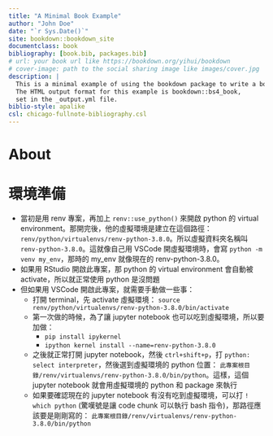 ```yaml
--- 
title: "A Minimal Book Example"
author: "John Doe"
date: "`r Sys.Date()`"
site: bookdown::bookdown_site
documentclass: book
bibliography: [book.bib, packages.bib]
# url: your book url like https://bookdown.org/yihui/bookdown
# cover-image: path to the social sharing image like images/cover.jpg
description: |
  This is a minimal example of using the bookdown package to write a book.
  The HTML output format for this example is bookdown::bs4_book,
  set in the _output.yml file.
biblio-style: apalike
csl: chicago-fullnote-bibliography.csl
---
```


# About {-}

# 環境準備 {-}  

* 當初是用 renv 專案，再加上 `renv::use_python()` 來開啟 python 的 virtual environment。那開完後，他的虛擬環境是建立在這個路徑： `renv/python/virtualenvs/renv-python-3.8.0`。所以虛擬資料夾名稱叫 `renv-python-3.8.0`。這就像自己用 VSCode 開虛擬環境時，會寫 `python -m venv my_env`，那時的 my_env 就像現在的 renv-python-3.8.0。  
* 如果用 RStudio 開啟此專案，那 python 的 virtual environment 會自動被 activate，所以就正常使用 python 是沒問題  
* 但如果用 VSCode 開啟此專案，就需要手動做一些事：  
  * 打開 terminal，先 activate 虛擬環境： `source renv/python/virtualenvs/renv-python-3.8.0/bin/activate`  
  * 第一次做的時候，為了讓 jupyter notebook 也可以吃到虛擬環境，所以要加做：  
    * `pip install ipykernel`  
    * `ipython kernel install --name=renv-python-3.8.0`
  * 之後就正常打開 jupyter notebook，然後 `ctrl+shift+p`，打 `python: select interpreter`，然後選到虛擬環境的 python 位置： `此專案根目錄/renv/virtualenvs/renv-python-3.8.0/bin/python`。這樣，這個 jupyter notebook 就會用虛擬環境的 python 和 package 來執行  
  * 如果要確認現在的 jupyter notebook 有沒有吃到虛擬環境，可以打 `! which python` (驚嘆號是讓 code chunk 可以執行 bash 指令)，那路徑應該要是剛剛寫的： `此專案根目錄/renv/virtualenvs/renv-python-3.8.0/bin/python`
